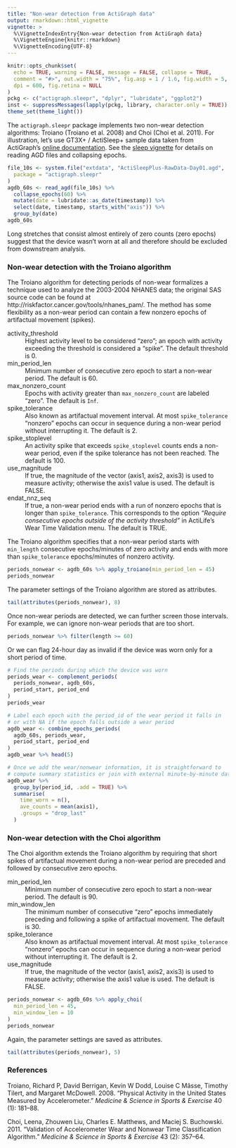 ```yaml
---
title: "Non-wear detection from ActiGraph data"
output: rmarkdown::html_vignette
vignette: >
  %\VignetteIndexEntry{Non-wear detection from ActiGraph data}
  %\VignetteEngine{knitr::rmarkdown}
  %\VignetteEncoding{UTF-8}
---
```


```r
knitr::opts_chunk$set(
  echo = TRUE, warning = FALSE, message = FALSE, collapse = TRUE,
  comment = "#>", out.width = "75%", fig.asp = 1 / 1.6, fig.width = 5,
  dpi = 600, fig.retina = NULL
)
pckg <- c("actigraph.sleepr", "dplyr", "lubridate", "ggplot2")
inst <- suppressMessages(lapply(pckg, library, character.only = TRUE))
theme_set(theme_light())
```

The `actigraph.sleepr` package implements two non-wear detection algorithms: Troiano (Troiano et al. 2008) and Choi (Choi et al. 2011). For illustration, let's use GT3X+ / ActiSleep+ sample data taken from ActiGraph's [online documentation](https://actigraph.desk.com). See the [sleep vignette](detect-sleep.html) for details on reading AGD files and collapsing epochs.

```r
file_10s <- system.file("extdata", "ActiSleepPlus-RawData-Day01.agd",
  package = "actigraph.sleepr"
)
agdb_60s <- read_agd(file_10s) %>%
  collapse_epochs(60) %>%
  mutate(date = lubridate::as_date(timestamp)) %>%
  select(date, timestamp, starts_with("axis")) %>%
  group_by(date)
agdb_60s
```

Long stretches that consist almost entirely of zero counts (zero epochs) suggest that the device wasn't worn at all and therefore should be excluded from downstream analysis.

### Non-wear detection with the Troiano algorithm

The Troiano algorithm for detecting periods of non-wear formalizes a technique used to analyze the 2003-2004 NHANES data; the original SAS source code can be found at http://riskfactor.cancer.gov/tools/nhanes_pam/. The method has some flexibility as a non-wear period can contain a few nonzero epochs of artifactual movement (spikes).

activity_threshold
 : Highest activity level to be considered "zero"; an epoch with activity exceeding the threshold is considered a "spike". The default threshold is 0.

min_period_len
 : Minimum number of consecutive zero epoch to start a non-wear period. The default is 60.

max_nonzero_count
 : Epochs with activity greater than `max_nonzero_count` are labeled "zero". The default is `Inf`.

spike_tolerance
 : Also known as artifactual movement interval. At most `spike_tolerance` "nonzero" epochs can occur in sequence during a non-wear period without interrupting it. The default is 2.

spike_stoplevel
 : An activity spike that exceeds `spike_stoplevel` counts ends a non-wear period, even if the spike tolerance has not been reached. The default is 100.

use_magnitude
 : If true, the magnitude of the vector (axis1, axis2, axis3) is used to measure activity; otherwise the axis1 value is used. The default is FALSE.
 
endat_nnz_seq
 : If true, a non-wear period ends with a run of nonzero epochs that is longer than `spike_tolerance`. This corresponds to the option *"Require consecutive epochs outside of the activity threshold"* in ActiLife's Wear Time Validation menu. The default is TRUE.

The Troiano algorithm specifies that a non-wear period starts with `min_length` consecutive epochs/minutes of zero activity and ends with more than `spike_tolerance` epochs/minutes of nonzero activity.

```r
periods_nonwear <- agdb_60s %>% apply_troiano(min_period_len = 45)
periods_nonwear
```

The parameter settings of the Troiano algorithm are stored as attributes.

```r
tail(attributes(periods_nonwear), 8)
```

Once non-wear periods are detected, we can further screen those intervals. For example, we can ignore non-wear periods that are too short.

```r
periods_nonwear %>% filter(length >= 60)
```

Or we can flag 24-hour day as invalid if the device was worn only for a short period of time.

```r
# Find the periods during which the device was worn
periods_wear <- complement_periods(
  periods_nonwear, agdb_60s,
  period_start, period_end
)
periods_wear

# Label each epoch with the period_id of the wear period it falls in
# or with NA if the epoch falls outside a wear period
agdb_wear <- combine_epochs_periods(
  agdb_60s, periods_wear,
  period_start, period_end
)
agdb_wear %>% head(5)

# Once we add the wear/nonwear information, it is straightforward to
# compute summary statistics or join with external minute-by-minute data
agdb_wear %>%
  group_by(period_id, .add = TRUE) %>%
  summarise(
    time_worn = n(),
    ave_counts = mean(axis1),
    .groups = "drop_last"
  )
```

### Non-wear detection with the Choi algorithm

The Choi algorithm extends the Troiano algorithm by requiring that short spikes of artifactual movement during a non-wear period are preceded and followed by \code{min_window_len} consecutive zero epochs.

min_period_len
 : Minimum number of consecutive zero epoch to start a non-wear period. The default is 90.

min_window_len
 : The minimum number of consecutive "zero" epochs immediately preceding and following a spike of artifactual movement. The default is 30.

spike_tolerance
 : Also known as artifactual movement interval. At most `spike_tolerance` "nonzero" epochs can occur in sequence during a non-wear period without interrupting it. The default is 2.

use_magnitude
 : If true, the magnitude of the vector (axis1, axis2, axis3) is used to measure activity; otherwise the axis1 value is used. The default is FALSE.
 
```r
periods_nonwear <- agdb_60s %>% apply_choi(
  min_period_len = 45,
  min_window_len = 10
)
periods_nonwear
```

Again, the parameter settings are saved as attributes.

```r
tail(attributes(periods_nonwear), 5)
```

### References

Troiano, Richard P, David Berrigan, Kevin W Dodd, Louise C Mâsse, Timothy Tilert, and Margaret McDowell. 2008. “Physical Activity in the United States Measured by Accelerometer.” *Medicine & Science in Sports & Exercise* 40 (1): 181–88.

Choi, Leena, Zhouwen Liu, Charles E. Matthews, and Maciej S. Buchowski. 2011. “Validation of Accelerometer Wear and Nonwear Time Classification Algorithm.” *Medicine & Science in Sports & Exercise* 43 (2): 357–64.
